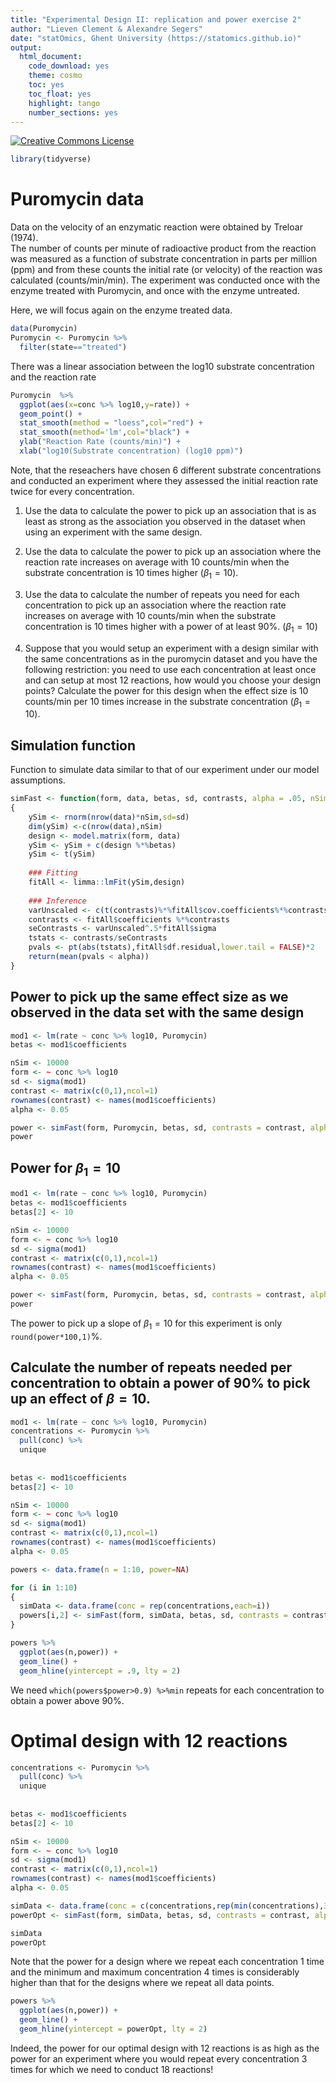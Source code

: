 ```yaml
---
title: "Experimental Design II: replication and power exercise 2"
author: "Lieven Clement & Alexandre Segers"
date: "statOmics, Ghent University (https://statomics.github.io)"
output:
  html_document:
    code_download: yes
    theme: cosmo
    toc: yes
    toc_float: yes
    highlight: tango
    number_sections: yes
---
```



<a rel="license" href="https://creativecommons.org/licenses/by-nc-sa/4.0"><img alt="Creative Commons License" style="border-width:0" src="https://i.creativecommons.org/l/by-nc-sa/4.0/88x31.png" /></a>

```r
library(tidyverse)
```


# Puromycin data

Data on the velocity of an enzymatic reaction were obtained by Treloar (1974).  
The number of counts per minute of radioactive product from the reaction was measured as a function of substrate concentration in parts per million (ppm) and from these counts the initial rate (or velocity) of the reaction was calculated (counts/min/min).  The experiment was conducted once with the enzyme treated with Puromycin, and once with the enzyme untreated.

Here, we will focus again on the enzyme treated data. 

```r
data(Puromycin)
Puromycin <- Puromycin %>% 
  filter(state=="treated")
```

There was a linear association between the log10 substrate concentration and the reaction rate 


```r
Puromycin  %>%
  ggplot(aes(x=conc %>% log10,y=rate)) +
  geom_point() + 
  stat_smooth(method = "loess",col="red") + 
  stat_smooth(method='lm',col="black") +
  ylab("Reaction Rate (counts/min)") +
  xlab("log10(Substrate concentration) (log10 ppm)")
```

Note, that the reseachers have chosen 6 different substrate concentrations and conducted an experiment where they assessed the initial reaction rate twice for every concentration. 

1. Use the data to calculate the power to pick up an association that is as least as strong as the association you observed in the dataset when using an experiment with the same design. 

2. Use the data to calculate the power to pick up an association where the reaction rate increases on average with 10 counts/min when the substrate concentration is 10 times higher ($\beta_1=10$).

3. Use the data to calculate the number of repeats you need for each concentration to pick up an association where the reaction rate increases on average with 10 counts/min when the substrate concentration is 10 times higher with a power of at least 90%. ($\beta_1=10$)

4. Suppose that you would setup an experiment with a design similar with the same concentrations as in the puromycin dataset and you have the following restriction: you need to use each concentration at least once and can setup at most 12 reactions, how would you choose your design points? Calculate the power for this design when the effect size is 10 counts/min per 10 times increase in the substrate concentration ($\beta_1=10$).

## Simulation function

Function to simulate data similar to that of our experiment under our model assumptions. 

```r
simFast <- function(form, data, betas, sd, contrasts, alpha = .05, nSim = 10000)
{
    ySim <- rnorm(nrow(data)*nSim,sd=sd)
    dim(ySim) <-c(nrow(data),nSim)
    design <- model.matrix(form, data)
    ySim <- ySim + c(design %*%betas)
    ySim <- t(ySim)
  
    ### Fitting
    fitAll <- limma::lmFit(ySim,design)
  
    ### Inference
    varUnscaled <- c(t(contrasts)%*%fitAll$cov.coefficients%*%contrasts)
    contrasts <- fitAll$coefficients %*%contrasts
    seContrasts <- varUnscaled^.5*fitAll$sigma
    tstats <- contrasts/seContrasts
    pvals <- pt(abs(tstats),fitAll$df.residual,lower.tail = FALSE)*2
    return(mean(pvals < alpha))
}
```

## Power to pick up the same effect size as we observed in the data set with the same design 

```r
mod1 <- lm(rate ~ conc %>% log10, Puromycin)
betas <- mod1$coefficients

nSim <- 10000
form <- ~ conc %>% log10 
sd <- sigma(mod1)
contrast <- matrix(c(0,1),ncol=1)
rownames(contrast) <- names(mod1$coefficients)
alpha <- 0.05 

power <- simFast(form, Puromycin, betas, sd, contrasts = contrast, alpha = alpha, nSim = nSim)
power
```

## Power for $\beta_1=10$

```r
mod1 <- lm(rate ~ conc %>% log10, Puromycin)
betas <- mod1$coefficients
betas[2] <- 10

nSim <- 10000
form <- ~ conc %>% log10 
sd <- sigma(mod1)
contrast <- matrix(c(0,1),ncol=1)
rownames(contrast) <- names(mod1$coefficients)
alpha <- 0.05 

power <- simFast(form, Puromycin, betas, sd, contrasts = contrast, alpha = alpha, nSim = nSim)
power
```

The power to pick up a slope of $\beta_1=10$ for this experiment is only `round(power*100,1)`%. 

## Calculate the number of repeats needed per concentration to obtain a power of 90% to pick up an effect of $\beta=10$.


```r
mod1 <- lm(rate ~ conc %>% log10, Puromycin)
concentrations <- Puromycin %>% 
  pull(conc) %>% 
  unique
  
  
betas <- mod1$coefficients
betas[2] <- 10

nSim <- 10000
form <- ~ conc %>% log10 
sd <- sigma(mod1)
contrast <- matrix(c(0,1),ncol=1)
rownames(contrast) <- names(mod1$coefficients)
alpha <- 0.05 

powers <- data.frame(n = 1:10, power=NA)

for (i in 1:10)
{
  simData <- data.frame(conc = rep(concentrations,each=i))
  powers[i,2] <- simFast(form, simData, betas, sd, contrasts = contrast, alpha = alpha, nSim = nSim)
}

powers %>% 
  ggplot(aes(n,power)) +
  geom_line() +
  geom_hline(yintercept = .9, lty = 2)
```
We need `which(powers$power>0.9) %>%min` repeats for each concentration to obtain a power above 90%. 

# Optimal design with 12 reactions 

```r
concentrations <- Puromycin %>% 
  pull(conc) %>% 
  unique
  
  
betas <- mod1$coefficients
betas[2] <- 10

nSim <- 10000
form <- ~ conc %>% log10 
sd <- sigma(mod1)
contrast <- matrix(c(0,1),ncol=1)
rownames(contrast) <- names(mod1$coefficients)
alpha <- 0.05 

simData <- data.frame(conc = c(concentrations,rep(min(concentrations),3),rep(max(concentrations),3)))
powerOpt <- simFast(form, simData, betas, sd, contrasts = contrast, alpha = alpha, nSim = nSim)

simData
powerOpt
```

Note that the power for a design where we repeat each concentration 1 time and the minimum and maximum concentration 4 times is considerably higher than that for the designs where we repeat all data points. 

```r
powers %>% 
  ggplot(aes(n,power)) +
  geom_line() +
  geom_hline(yintercept = powerOpt, lty = 2)
```
Indeed, the power for our optimal design with 12 reactions is as high as the power for an experiment where you would repeat every concentration 3 times for which we need to conduct 18 reactions! 
